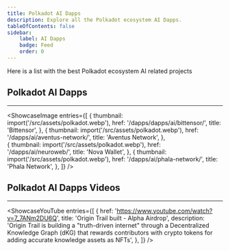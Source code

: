 ```yaml
---
title: Polkadot AI Dapps 
description: Explore all the Polkadot ecosystem AI Dapps.
tableOfContents: false
sidebar: 
    label: AI Dapps
    badge: Feed
    order: 0
---
```



Here is a list with the best Polkadot ecosystem AI related projects

## Polkadot AI Dapps
----------------
<ShowcaseImage
  entries={[
        {
      thumbnail: import('/src/assets/polkadot.webp'),
      href: '/dapps/dapps/ai/bittensor/',
      title: 'Bittensor',
    },
                     {
      thumbnail: import('/src/assets/polkadot.webp'),
      href: '/dapps/ai/aventus-network/',
      title: 'Aventus Network',
      },  
    {
      thumbnail: import('/src/assets/polkadot.webp'),
      href: '/dapps/ai/neuroweb/',
      title: 'Nova Wallet',
      },
              {
      thumbnail: import('/src/assets/polkadot.webp'),
      href: '/dapps/ai/phala-network/',
      title: 'Phala Network',
    },
  ]}
/>


## Polkadot AI Dapps Videos
----------------
<ShowcaseYouTube
  entries={[
    {
      href: 'https://www.youtube.com/watch?v=7_7ANm2DU6Q',
      title: 'Origin Trail built - Alpha Airdrop',
	  description: 'Origin Trail is building a "truth-driven internet" through a Decentralized Knowledge Graph (dKG) that rewards contributors with crypto tokens for adding accurate knowledge assets as NFTs',
    },
  ]}
/>